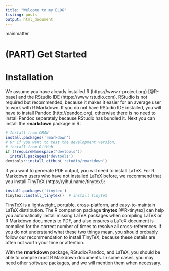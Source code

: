```yaml
---
title: "Welcome to my BLOG"
listing: posts
output: html_document
---
```

mainmatter

# (PART) Get Started {-}

# Installation

We assume you have already installed R (https://www.r-project.org) [@R-base] and the RStudio IDE (https://www.rstudio.com). RStudio is not required but recommended, because it makes it easier for an average user to work with R Markdown. If you do not have RStudio IDE installed, you will have to install Pandoc\index{Pandoc} (http://pandoc.org), otherwise there is no need to install Pandoc separately because RStudio has bundled it. Next you can install the **rmarkdown** package in R:

```r
# Install from CRAN
install.packages('rmarkdown')
# Or if you want to test the development version,
# install from GitHub
if (!requireNamespace("devtools"))
  install.packages('devtools')
devtools::install_github('rstudio/rmarkdown')
```

If you want to generate PDF output, you will need to install LaTeX. For R Markdown users who have not installed LaTeX before, we recommend that you install TinyTeX (https://yihui.name/tinytex/):

```r
install.packages('tinytex')
tinytex::install_tinytex()  # install TinyTeX
```

TinyTeX\index{TinyTeX} is a lightweight, portable, cross-platform, and easy-to-maintain LaTeX distribution. The R companion package **tinytex** [@R-tinytex]\index{tinytex} can help you automatically install missing LaTeX packages when compiling LaTeX or R Markdown documents to PDF, and also ensures a LaTeX document is compiled for the correct number of times to resolve all cross-references. If you do not understand what these two things mean, you should probably follow our recommendation to install TinyTeX, because these details are often not worth your time or attention.

With the **rmarkdown** package, RStudio/Pandoc, and LaTeX, you should be able to compile most R Markdown documents. In some cases, you may need other software packages, and we will mention them when necessary.

